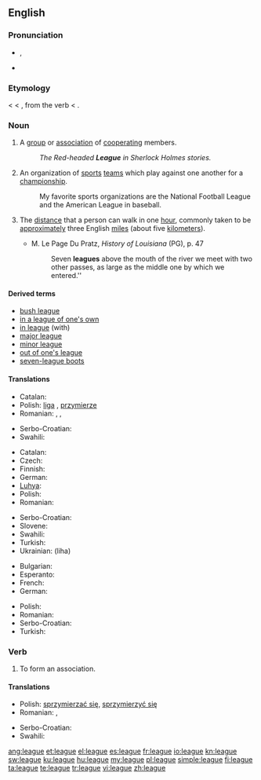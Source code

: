 ==English==
{{wikipedia}}

===Pronunciation===
* {{IPA|/liːɡ/}}, {{SAMPA|/li:g/}}
* {{rhymes|iːɡ}}

===Etymology===
{{etyl|enm}} {{term|ligg|lang=enm}} < {{etyl|frm}} {{term|ligue|lang=frm}} < {{etyl|it}} {{term|lega|lang=it}}, from the verb {{term|legare|lang=it}} < {{etyl|la}} {{term|ligo|ligō|to tie|lang=la}}.

===Noun===
{{en-noun}}

# A [[group]] or [[association]] of [[cooperate|cooperating]] members.
#: ''The Red-headed '''League''' in Sherlock Holmes stories.''
# An organization of [[sports]] [[team]]s which play against one another for a [[championship]].
#: My favorite sports organizations are the National Football League and the American League in baseball.
# {{context|[[measurement]]}} The [[distance]] that a person can walk in one [[hour]], commonly taken to be [[approximately]] three English [[mile]]s (about five [[kilometer]]s).
#* M. Le Page Du Pratz, ''History of Louisiana'' (PG), p. 47
#*: Seven '''leagues''' above the mouth of the river we meet with two other passes, as large as the middle one by which we entered.''

====Derived terms====
* [[bush league]]
* [[in a league of one's own]]
* [[in league]] (with)
* [[major league]]
* [[minor league]]
* [[out of one's league]]
* [[seven-league boots]]

====Translations====
{{trans-top|a group or association of cooperating members}}
* Catalan: {{t|ca|lliga|f}}
* Polish: [[liga]] {{f}}, [[przymierze]] {{n}}
* Romanian: {{t|ro|alianţă|f}}, {{t|ro|coaliţie|f}}, {{t|ro|ligă}}
{{trans-mid}}
* Serbo-Croatian: {{tø|sh|liga|xs=Serbo-Croatian}}
* Swahili: {{t+|sw|ligi|xs=Swahili}}
{{trans-bottom}}

{{trans-top|organization of sports teams}}
* Catalan: {{t|ca|lliga|f}}
* Czech: {{t-|cs|liga|f}}
* Finnish: {{t-|fi|liiga}}
* German: {{t+|de|Liga|f}}
* [[Luhya]]: {{tø|luy|eligi}}
* Polish: {{t+|pl|liga|f}}
* Romanian: {{t|ro|ligă|f}}
{{trans-mid}}
* Serbo-Croatian: {{tø|sh|liga|xs=Serbo-Croatian}}
* Slovene: {{t+|sl|liga|f}}
* Swahili: {{t+|sw|ligi|xs=Swahili}}
* Turkish: {{t+|tr|lig}}
* Ukrainian: {{t|uk|Ліга|xs=Ukrainian}} (liha)
{{trans-bottom}}

{{trans-top|distance}}
* Bulgarian: {{t|bg|левга|f|tr=lévga}}
* Esperanto: {{t|eo|leŭgo|xs=Esperanto}}
* French: {{t+|fr|lieue|f}}
* German: {{t+|de|Meile|f}}
{{trans-mid}}
* Polish: {{t+|pl|mila|f}}
* Romanian: {{t+|ro|leghe}}
* Serbo-Croatian: {{tø|sh|liga|xs=Serbo-Croatian}}
* Turkish: {{t|tr|fersah}}
{{trans-bottom}}

===Verb===
{{en-verb|leagu|es}}

# To form an association.

====Translations====
{{trans-top|to form an association}}
* Polish: [[sprzymierzać się]], [[sprzymierzyć się]]
* Romanian: {{t|ro|a se alia}}, {{t|ro|a se coaliza}}
{{trans-mid}}
* Serbo-Croatian: {{tø|sh|koalirati|xs=Serbo-Croatian}}
* Swahili: {{t+|sw|ligi|xs=Swahili}}
{{trans-bottom}}

[[ang:league]]
[[et:league]]
[[el:league]]
[[es:league]]
[[fr:league]]
[[io:league]]
[[kn:league]]
[[sw:league]]
[[ku:league]]
[[hu:league]]
[[my:league]]
[[pl:league]]
[[simple:league]]
[[fi:league]]
[[ta:league]]
[[te:league]]
[[tr:league]]
[[vi:league]]
[[zh:league]]
